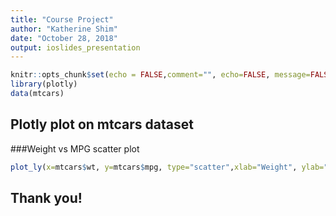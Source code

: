 ```yaml
---
title: "Course Project"
author: "Katherine Shim"
date: "October 28, 2018"
output: ioslides_presentation
---
```


```r
knitr::opts_chunk$set(echo = FALSE,comment="", echo=FALSE, message=FALSE)
library(plotly)
data(mtcars)
```

## Plotly plot on mtcars dataset
###Weight vs MPG scatter plot
```r
plot_ly(x=mtcars$wt, y=mtcars$mpg, type="scatter",xlab="Weight", ylab="MPG")
```

## Thank you!